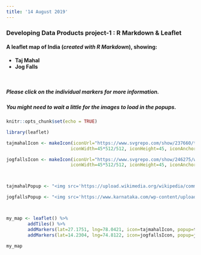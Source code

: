 ```yaml
---
title: '14 August 2019'
---
```


### Developing Data Products project-1 : R Markdown & Leaflet

#### A leaflet map of India (_created with R Markdown_), showing:
* <b>Taj Mahal</b>
* <b>Jog Falls</b>

<br/>

##### Please click on the individual markers for more information.

##### You might need to wait a little for the images to load in the popups.

```r
knitr::opts_chunk$set(echo = TRUE)
```

```r
library(leaflet)

tajmahalIcon <- makeIcon(iconUrl="https://www.svgrepo.com/show/237660/taj-mahal-india.svg",
                        iconWidth=45*512/512, iconHeight=45, iconAnchorX=31*215/230/2, iconAnchorY=16)

jogfallsIcon <- makeIcon(iconUrl="https://www.svgrepo.com/show/246275/waterfall-river.svg",
                        iconWidth=45*512/512, iconHeight=45, iconAnchorX=31*215/230/2, iconAnchorY=16)



tajmahalPopup <- "<img src='https://upload.wikimedia.org/wikipedia/commons/thumb/c/c8/Taj_Mahal_in_March_2004.jpg/728px-Taj_Mahal_in_March_2004.jpg' height=1500px, width=1200px><b>Taj Mahal</b><br/>One of the 8th Wonders of World"

jogfallsPopup <- "<img src='https://www.karnataka.com/wp-content/uploads/2009/07/xjog-falls-01.jpg.pagespeed.ic.uFneTCzB3i.jpg'><b>Jog Falls</b><br/>India's 2nd highest plunge waterfall"



my_map <- leaflet() %>%
        addTiles() %>%
        addMarkers(lat=27.1751, lng=78.0421, icon=tajmahalIcon, popup=tajmahalPopup) %>%
        addMarkers(lat=14.2304, lng=74.8122, icon=jogfallsIcon, popup=jogfallsPopup)

my_map
```
